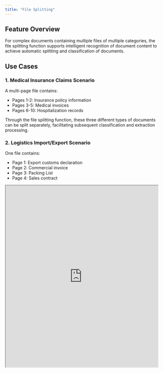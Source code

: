 ```yaml
---
title: "File Splitting"
---
```


## Feature Overview

For complex documents containing multiple files of multiple categories, the file splitting function supports intelligent recognition of document content to achieve automatic splitting and classification of documents.

## Use Cases

### 1. Medical Insurance Claims Scenario

A multi-page file contains:

- Pages 1-2: Insurance policy information
- Pages 3-5: Medical invoices
- Pages 6-10: Hospitalization records

Through the file splitting function, these three different types of documents can be split separately, facilitating subsequent classification and extraction processing.

### 2. Logistics Import/Export Scenario

One file contains:

- Page 1: Export customs declaration
- Page 2: Commercial invoice
- Page 3: Packing List
- Page 4: Sales contract

<iframe src="https://dllf.intsig.net/download/2025/Solution/split_example.pdf" width="100%" height="600px" />

The file splitting function can intelligently split by document type.

## API Parameter Configuration

### Enable File Splitting Function

Set `split_flag=true` in the upload interface to enable the file splitting function:

```bash
curl -X POST \
  -H "x-ti-app-id: <your-app-id>" \
  -H "x-ti-secret-code: <your-secret-code>" \
  -F "file=@/path/to/multi-page-document.pdf" \
  "https://docflow.textin.com/api/app-api/sip/platform/v2/file/upload?workspace_id=<your-workspace-id>&split_flag=true"
```

### Parameter Description

| Parameter Name | Type    | Default Value | Description                               |
| -------------- | ------- | ------------- | ----------------------------------------- |
| `split_flag`   | boolean | false         | Whether to enable file splitting function |

## Example Code

<CodeGroup>

```python Python expandable
import requests
import json

def upload_with_split(file_path, workspace_id, app_id, secret_code):
    """
    Upload file and enable file splitting function
    """
    url = "https://docflow.textin.com/api/app-api/sip/platform/v2/file/upload"
    
    headers = {
        "x-ti-app-id": app_id,
        "x-ti-secret-code": secret_code
    }
    
    params = {
        "workspace_id": workspace_id,
        "split_flag": "true"  # Enable file splitting function
    }
    
    with open(file_path, 'rb') as file:
        files = {'file': file}
        response = requests.post(url, headers=headers, params=params, files=files)
    
    return response.json()

def fetch_split_results(workspace_id, batch_number, app_id, secret_code):
    """
    Query file splitting results
    """
    url = "https://docflow.textin.com/api/app-api/sip/platform/v2/file/fetch"
    
    headers = {
        "x-ti-app-id": app_id,
        "x-ti-secret-code": secret_code
    }
    
    params = {
        "workspace_id": workspace_id,
        "batch_number": batch_number
    }
    
    response = requests.get(url, headers=headers, params=params)
    return response.json()

# Usage example
if __name__ == "__main__":
    # Configuration information
    WORKSPACE_ID = "your-workspace-id"
    APP_ID = "your-app-id"
    SECRET_CODE = "your-secret-code"
    FILE_PATH = "/path/to/multi-page-document.pdf"
    
    # Upload file and enable file splitting
    upload_result = upload_with_split(FILE_PATH, WORKSPACE_ID, APP_ID, SECRET_CODE)
    print("Upload result:", json.dumps(upload_result, indent=2, ensure_ascii=False))
    
    # Get batch number
    batch_number = upload_result.get("result", {}).get("batch_number")
    
    if batch_number:
        # Query file splitting results
        fetch_result = fetch_split_results(WORKSPACE_ID, batch_number, APP_ID, SECRET_CODE)
        print("File splitting result:", json.dumps(fetch_result, indent=2, ensure_ascii=False))
```

</CodeGroup>

## Return Result Description

### File Splitting Result Structure

After enabling the file splitting function, the result returned by the `file/fetch` interface will include the `child_files` field, which describes the information of sub-documents after splitting:

```json expandable
{
  "code": 200,
  "result": {
    "files": [
      {
        "id": "parent-file-001",
        "name": "multi-document.pdf",
        "format": "pdf",
        "child_files": [
          {
            "id": "child-001",
            "task_id": "task-001",
            "task_type": 0,  // 0 indicates sub-file generated by file splitting
            "name": "multi-document.pdf#1",
            "format": "pdf",
            "category": "invoice",
            "page_count": 2,
            "status": "success"
          },
          {
            "id": "child-002", 
            "task_id": "task-002",
            "task_type": 0,
            "name": "multi-document.pdf#2",
            "format": "pdf",
            "category": "contract",
            "page_count": 3,
            "status": "success"
          }
        ]
      }
    ]
  }
}
```

### Key Field Description

| Field Name                | Type    | Description                                        |
| ------------------------- | ------- | -------------------------------------------------- |
| `child_files`             | array   | List of sub-files after splitting                  |
| `child_files[].id`        | string  | Unique identifier of sub-file                      |
| `child_files[].task_type` | integer | Task type, 0 indicates generated by file splitting |
| `child_files[].category`  | string  | Document classification result                     |